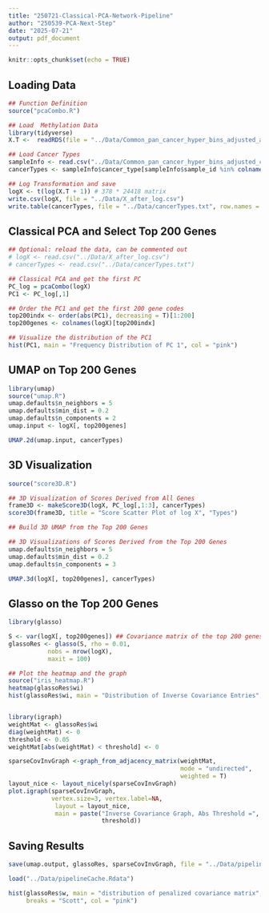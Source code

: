 ```yaml
---
title: "250721-Classical-PCA-Network-Pipeline"
author: "250539-PCA-Next-Step"
date: "2025-07-21"
output: pdf_document
---
```


```r
knitr::opts_chunk$set(echo = TRUE)
```

## Loading Data
```r
## Function Definition
source("pcaCombo.R")

## Load  Methylation Data
library(tidyverse)
X.T <-  readRDS(file = "../Data/Common_pan_cancer_hyper_bins_adjusted_and_normalized_cnt_in_SE.RDS")

## Load Cancer Types
sampleInfo <- read.csv("../Data/Common_pan_cancer_hyper_bins_adjusted_cnt_in_SE_samples_info.csv")
cancerTypes <- sampleInfo$cancer_type[sampleInfo$sample_id %in% colnames(X.T)]

## Log Transformation and save
logX <- t(log(X.T + 1)) # 378 * 24418 matrix
write.csv(logX, file = "../Data/X_after_log.csv")
write.table(cancerTypes, file = "../Data/cancerTypes.txt", row.names = F)
```

## Classical PCA and Select Top 200 Genes
```r
## Optional: reload the data, can be commented out
# logX <- read.csv("../Data/X_after_log.csv")
# cancerTypes <- read.csv("../Data/cancerTypes.txt")

## Classical PCA and get the first PC
PC_log = pcaCombo(logX)
PC1 <- PC_log[,1]

## Order the PC1 and get the first 200 gene codes
top200indx <- order(abs(PC1), decreasing = T)[1:200]
top200genes <- colnames(logX)[top200indx]

## Visualize the distribution of the PC1
hist(PC1, main = "Frequency Distribution of PC 1", col = "pink")
```

## UMAP on Top 200 Genes
```r
library(umap)
source("umap.R")
umap.defaults$n_neighbors = 5
umap.defaults$min_dist = 0.2
umap.defaults$n_components = 2
umap.input <- logX[, top200genes]

UMAP.2d(umap.input, cancerTypes)
```

## 3D Visualization
```r
source("score3D.R")

## 3D Visualization of Scores Derived from All Genes
frame3D <- makeScore3D(logX, PC_log[,1:3], cancerTypes)
score3D(frame3D, title = "Score Scatter Plot of log X", "Types")
```

```r
## Build 3D UMAP from the Top 200 Genes

## 3D Visualizations of Scores Derived from the Top 200 Genes
umap.defaults$n_neighbors = 5
umap.defaults$min_dist = 0.2
umap.defaults$n_components = 3

UMAP.3d(logX[, top200genes], cancerTypes)
```
## Glasso on the Top 200 Genes
```r
library(glasso)

S <- var(logX[, top200genes]) ## Covariance matrix of the top 200 genes
glassoRes <- glasso(S, rho = 0.01,
           nobs = nrow(logX),
           maxit = 100)

## Plot the heatmap and the graph
source("iris_heatmap.R")
heatmap(glassoRes$wi)
hist(glassoRes$wi, main = "Distribution of Inverse Covariance Entries", col = "pink", breaks = "Scott")


library(igraph)
weightMat <- glassoRes$wi
diag(weightMat) <- 0
threshold <- 0.05
weightMat[abs(weightMat) < threshold] <- 0

sparseCovInvGraph <-graph_from_adjacency_matrix(weightMat, 
                                                mode = "undirected",
                                                weighted = T)
layout_nice <- layout_nicely(sparseCovInvGraph)
plot.igraph(sparseCovInvGraph, 
            vertex.size=3, vertex.label=NA, 
             layout = layout_nice, 
             main = paste("Inverse Covariance Graph, Abs Threshold =", 
                          threshold))
```

## Saving Results
```r
save(umap.output, glassoRes, sparseCovInvGraph, file = "../Data/pipelineCache.Rdata")

load("../Data/pipelineCache.Rdata")

hist(glassoRes$w, main = "distribution of penalized covariance matrix",
     breaks = "Scott", col = "pink")


```